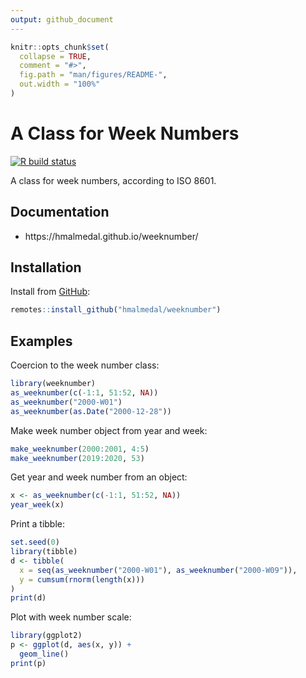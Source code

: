 ```yaml
---
output: github_document
---
```


<!-- README.md is generated from README.Rmd. Please edit that file -->

```r
knitr::opts_chunk$set(
  collapse = TRUE,
  comment = "#>",
  fig.path = "man/figures/README-",
  out.width = "100%"
)
```

# A Class for Week Numbers

<!-- badges: start -->
[![R build status](https://github.com/hmalmedal/weeknumber/workflows/R-CMD-check/badge.svg)](https://github.com/hmalmedal/weeknumber/actions)
<!-- badges: end -->

A class for week numbers, according to ISO 8601.

## Documentation

* https://hmalmedal.github.io/weeknumber/

## Installation

Install from [GitHub](https://github.com/hmalmedal/weeknumber):

```r
remotes::install_github("hmalmedal/weeknumber")
```

## Examples

Coercion to the week number class:

```r
library(weeknumber)
as_weeknumber(c(-1:1, 51:52, NA))
as_weeknumber("2000-W01")
as_weeknumber(as.Date("2000-12-28"))
```

Make week number object from year and week:

```r
make_weeknumber(2000:2001, 4:5)
make_weeknumber(2019:2020, 53)
```

Get year and week number from an object:

```r
x <- as_weeknumber(c(-1:1, 51:52, NA))
year_week(x)
```

Print a tibble:

```r
set.seed(0)
library(tibble)
d <- tibble(
  x = seq(as_weeknumber("2000-W01"), as_weeknumber("2000-W09")),
  y = cumsum(rnorm(length(x)))
)
print(d)
```

Plot with week number scale:

```r
library(ggplot2)
p <- ggplot(d, aes(x, y)) +
  geom_line()
print(p)
```
